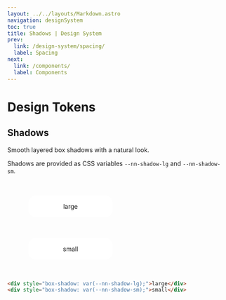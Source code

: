 ```yaml
---
layout: ../../layouts/Markdown.astro
navigation: designSystem
toc: true
title: Shadows | Design System
prev:
  link: /design-system/spacing/
  label: Spacing
next:
  link: /components/
  label: Components
---
```



# Design Tokens

## Shadows

Smooth layered box shadows with a natural look.

Shadows are provided as CSS variables `--nn-shadow-lg` and `--nn-shadow-sm`.

<Preview>
  <div style="box-shadow: var(--nn-shadow-lg); padding: 1rem; border-radius: 1rem; margin: 3rem; width: 10rem; text-align: center; background: white;">
    large
  </div>
  <div style="box-shadow: var(--nn-shadow-sm); padding: 1rem; border-radius: 1rem; margin: 3rem; width: 10rem; text-align: center; background: white;">
    small
  </div>
</Preview>

```html
<div style="box-shadow: var(--nn-shadow-lg);">large</div>
<div style="box-shadow: var(--nn-shadow-sm);">small</div>
```
